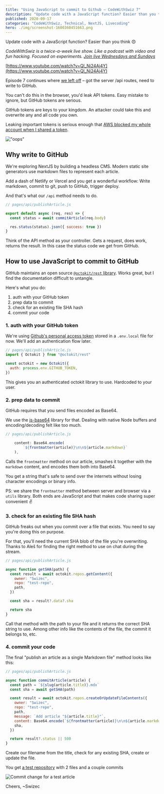 ```yaml
---
title: "Using JavaScript to commit to Github – CodeWithSwiz 7"
description: "Update code with a JavaScript function? Easier than you think 😍"
published: 2020-09-17
categories: "CodeWithSwiz, Technical, NextJS, Livecoding"
hero: ./img/screenshot-1600360451663.png
---
```


Update code with a JavaScript function? Easier than you think 😍

_CodeWithSwiz is a twice-a-week live show. Like a podcast with video and fun hacking. Focused on experiments. [Join live Wednesdays and Sundays](https://youtube.com/swizecteller)_

[https://www.youtube.com/watch?v=Ql_Ni24Aj4Y](https://www.youtube.com/watch?v=Ql_Ni24Aj4Y)

Episode 7 continues where [we left off](https://swizec.com/blog/why-nextjs-api-routes-are-fab-codewithswiz-6/) – got the server /api routes, need to write to GitHub.

You can't do this in the browser, you'd leak API tokens. Easy mistake to ignore, but GitHub tokens are serious.

GitHub tokens are keys to your kingdom. An attacker could take this and overwrite any and all code you own.

Leaking important tokens is serious enough that [AWS blocked my whole account when I shared a token](https://swizec.com/blog/what-happens-when-you-push-aws-credentials-to-github/).

!["oops"](https://giphy.com/gifs/heh-Oops)

## Why write to GitHub

We're exploring NextJS by building a headless CMS. Modern static site generators use markdown files to represent each article.

Add a dash of Netlify or Vercel and you get a wonderful workflow: Write markdown, commit to git, push to GitHub, trigger deploy.

And that's what our `/api` method needs to do.

```javascript
// pages/api/publishArticle.js

export default async (req, res) => {
  const status = await commitArticle(req.body)

  res.status(status).json({ success: true })
}
```

Think of the API method as your controller. Gets a request, does work, returns the result. In this case the status code we get from GitHub.

## How to use JavaScript to commit to GitHub

GitHub maintains an open source [`@octokit/rest` library](https://github.com/octokit/rest.js/). Works great, but I find the documentation difficult to untangle.

Here's what you do:

1.  auth with your GitHub token
2.  prep data to commit
3.  check for an existing file SHA hash
4.  commit your code

### 1. auth with your GitHub token

We're using [Github's personal access token](https://docs.github.com/en/github/authenticating-to-github/creating-a-personal-access-token) stored in a `.env.local` file for now. We'll add an authentication flow later.

```javascript
// pages/api/publishArticle.js
import { Octokit } from "@octokit/rest"

const octokit = new Octokit({
  auth: process.env.GITHUB_TOKEN,
})
```

This gives you an authenticated octokit library to use. Hardcoded to your user.

### 2. prep data to commit

GitHub requires that you send files encoded as Base64.

We use the [js-base64](https://www.npmjs.com/package/js-base64) library for that. Dealing with native Node buffers and encoding/decoding felt like too much.

```javascript
// pages/api/publishArticle.js

    content: Base64.encode(
        `${frontmatter(article)}\n\n${article.markdown}`
    ),
```

Calls the `frontmatter` method on our article, smashes it together with the `markdown` content, and encodes them both into Base64.

You get a string that's safe to send over the internets without losing character encodings or binary info.

PS: we share the `frontmatter` method between server and browser via a `utils` library. Both ends are JavaScript and that makes code sharing super convenient ✌️

### 3. check for an existing file SHA hash

GitHub freaks out when you commit over a file that exists. You need to say you're doing this on purpose.

For that, you'll need the current SHA blob of the file you're overwriting. Thanks to Aleš for finding the right method to use on chat during the stream.

```javascript
// pages/api/publishArticle.js

async function getSHA(path) {
  const result = await octokit.repos.getContent({
    owner: "Swizec",
    repo: "test-repo",
    path,
  })

  const sha = result?.data?.sha

  return sha
}
```

Call that method with the path to your file and it returns the correct SHA string to use. Among other info like the contents of the file, the commit it belongs to, etc.

### 4. commit your code

The final "publish an article as a single Markdown file" method looks like this:

```javascript
// pages/api/publishArticle.js

async function commitArticle(article) {
  const path = `${slug(article.title)}.mdx`
  const sha = await getSHA(path)

  const result = await octokit.repos.createOrUpdateFileContents({
    owner: "Swizec",
    repo: "test-repo",
    path,
    message: `Add article "${article.title}"`,
    content: Base64.encode(`${frontmatter(article)}\n\n${article.markdown}`),
    sha,
  })

  return result?.status || 500
}
```

Create our filename from the title, check for any existing SHA, create or update the file.

You get [a test repository](https://github.com/Swizec/test-repo) with 2 files and a couple commits

![Commit change for a test article](./img/Commit-change-for-a-test-article005e75.png)

Cheers,
~Swizec

